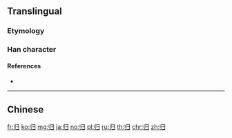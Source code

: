 {{also|歸|帰}}
==Translingual==
{{Han simplified forms|歸|帰|归}}

===Etymology===
{{rfe|lang=zh|Was this character a vulgar variant, a cursive script (caoshu), etc.?}}
{{Han simp|帰|f=帚|t=彐}}

===Han character===
{{Han char|rn=58|rad=彐|as=02|sn=5|four=|canj=LLSM}}

====References====
* {{Han ref|kx=0362.051|dkj=09909|dj=0680.140|hdz=20960.110|uh=5F52|ud=24402}}

----

==Chinese==
{{zh-see|歸}}

[[fr:归]]
[[ko:归]]
[[mg:归]]
[[ja:归]]
[[no:归]]
[[pl:归]]
[[ru:归]]
[[th:归]]
[[chr:归]]
[[zh:归]]